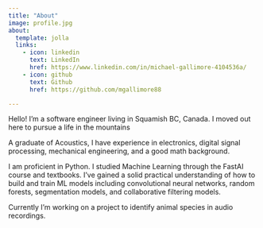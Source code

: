 ```yaml
---
title: "About"
image: profile.jpg
about:
  template: jolla
  links:
    - icon: linkedin
      text: LinkedIn
      href: https://www.linkedin.com/in/michael-gallimore-4104536a/
    - icon: github
      text: Github
      href: https://github.com/mgallimore88

---
```


Hello! I'm a software engineer living in Squamish BC, Canada. I moved out here to pursue a life in the mountains 

A graduate of Acoustics, I have experience in electronics, digital signal processing, mechanical engineering, and a good math background.

I am proficient in Python. I studied Machine Learning through the FastAI course and textbooks. I've gained a solid practical understanding of how to build and train ML models including convolutional neural networks, random forests, segmentation models, and collaborative filtering models. 

Currently I'm working on a project to identify animal species in audio recordings. 
